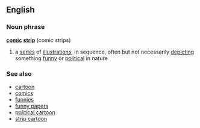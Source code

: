 ==English==
===Noun phrase===
'''[[comic]] [[strip]]''' (comic strips)

# a [[series]] of [[illustration]]s, in sequence, often but not necessarily [[depict]]ing something [[funny]] or [[political]] in nature

===See also===
*[[cartoon]]
*[[comics]]
*[[funnies]]
*[[funny papers]]
*[[political cartoon]]
*[[strip cartoon]]